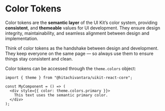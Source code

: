 

# Color Tokens

Color tokens are the **semantic layer** of the UI Kit’s color system, providing **consistent**, and **themeable** values for UI development.
They ensure design integrity, maintainability, and seamless alignment between design and implementation.

<Callout type="info">
  Think of color tokens as the handshake between design and development. They
  keep everyone on the same page — so always use them to ensure things stay
  consistent and clean.
</Callout>

Color tokens can be accessed through the `theme.colors` object:

```tsx
import { theme } from "@hitachivantara/uikit-react-core";

const MyComponent = () => (
  <div style={{ color: theme.colors.primary }}>
    This text uses the semantic primary color.
  </div>
);
```

##

<ColorTokens />
